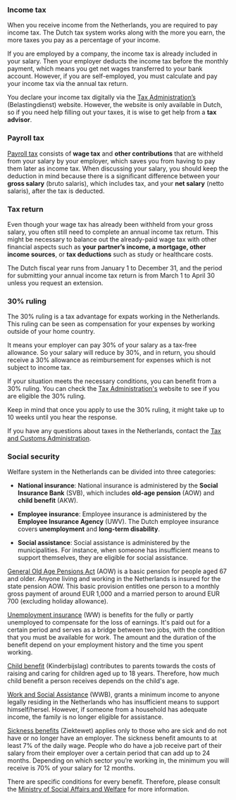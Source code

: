 ### Income tax
When you receive income from the Netherlands, you are required to pay income tax. The Dutch tax system works along with the more you earn, the more taxes you pay as a percentage of your income. 

If you are employed by a company, the income tax is already included in your salary. Then your employer deducts the income tax before the monthly payment, which means you get net wages transferred to your bank account. However, if you are self-employed, you must calculate and pay your income tax via the annual tax return.

You declare your income tax digitally via the [Tax Administration’s](https://www.belastingdienst.nl/wps/wcm/connect/nl/home/home) (Belastingdienst) website. However, the website is only available in Dutch, so if you need help filling out your taxes, it is wise to get help from a **tax advisor**.

### Payroll tax
[Payroll tax](https://www.belastingdienst.nl/wps/wcm/connect/bldcontenten/belastingdienst/business/payroll_taxes/you_are_not_established_in_the_netherlands_are_you_required_to_withhold_payroll_taxes/what_are_payroll_taxes/) consists of **wage tax** and **other contributions** that are withheld from your salary by your employer, which saves you from having to pay them later as income tax. When discussing your salary, you should keep the deduction in mind because there is a significant difference between your **gross salary** (bruto salaris), which includes tax, and your **net salary** (netto salaris), after the tax is deducted.

### Tax return
Even though your wage tax has already been withheld from your gross salary, you often still need to complete an annual income tax return. This might be necessary to balance out the already-paid wage tax with other financial aspects such as **your partner’s income, a mortgage, other income sources**, or **tax deductions** such as study or healthcare costs.   

The Dutch fiscal year runs from January 1 to December 31, and the period for submitting your annual income tax return is from March 1 to April 30 unless you request an extension.

### 30% ruling

The 30% ruling is a tax advantage for expats working in the Netherlands. This ruling can be seen as compensation for your expenses by working outside of your home country.

It means your employer can pay 30% of your salary as a tax-free allowance. So your salary will reduce by 30%, and in return, you should receive a 30% allowance as reimbursement for expenses which is not subject to income tax.

If your situation meets the necessary conditions, you can benefit from a 30% ruling. You can check the [Tax Administration's](https://www.belastingdienst.nl/wps/wcm/connect/en/individuals/content/coming-to-work-in-the-netherlands-30-percent-facility) website to see if you are eligible the 30% ruling. 

<callout>
  Keep in mind that once you apply to use the 30% ruling, it might take up to 10 weeks until you hear the response. 
</callout>

If you have any questions about taxes in the Netherlands, contact the [Tax and Customs Administration](https://www.belastingdienst.nl/wps/wcm/connect/bldcontenten/standaard_functies/individuals/contact/). 
### Social security 
Welfare system in the Netherlands can be divided into three categories:

- **National insurance**: National insurance is administered by the **Social Insurance Bank** (SVB), which includes **old-age pension** (AOW) and **child benefit** (AKW).

- **Employee insurance**: Employee insurance is administered by the **Employee Insurance Agency** (UWV). The Dutch employee insurance covers **unemployment** and **long-term disability**.

- **Social assistance**: Social assistance is administered by the municipalities. For instance, when someone has insufficient means to support themselves, they are eligible for social assistance.

[General Old Age Pensions Act](https://www.belastingdienst.nl/wps/wcm/connect/bldcontenten/belastingdienst/business/payroll_taxes/you_are_not_established_in_the_netherlands_are_you_required_to_withhold_payroll_taxes/when_you_are_going_to_withhold_payroll_taxes/pension_schemes/) (AOW) is a basic pension for people aged 67 and older. Anyone living and working in the Netherlands is insured for the state pension AOW. This basic provision entitles one person to a monthly gross payment of around EUR 1,000 and a married person to around EUR 700 (excluding holiday allowance).

[Unemployment insurance](https://www.uwv.nl/en/individuals/unemployment-benefit) (WW) is benefits for the fully or partly unemployed to compensate for the loss of earnings. It's paid out for a certain period and serves as a bridge between two jobs, with the condition that you must be available for work. The amount and the duration of the benefit depend on your employment history and the time you spent working.

[Child benefit](https://www.svb.nl/nl/kinderbijslag/bedragen-betaaldagen/bedragen-kinderbijslag) (Kinderbijslag) contributes to parents towards the costs of raising and caring for children aged up to 18 years. Therefore, how much child benefit a person receives depends on the child's age.

[Work and Social Assistance](https://www.government.nl/topics/social-assistance/applying-for-social-assistance) (WWB), grants a minimum income to anyone legally residing in the Netherlands who has insufficient means to support himself/hersel. However, if someone from a household has adequate income, the family is no longer eligible for assistance.

[Sickness benefits](https://www.uwv.nl/en/individuals/sickness-benefit) (Ziektewet) applies only to those who are sick and do not have or no longer have an employer. The sickness benefit amounts to at least 7% of the daily wage. People who do have a job receive part of their salary from their employer over a certain period that can add up to 24 months. Depending on which sector you’re working in, the minimum you will receive is 70% of your salary for 12 months.

There are specific conditions for every benefit. Therefore, please consult the [Ministry of Social Affairs and Welfare](https://www.rijksoverheid.nl/ministeries/ministerie-van-sociale-zaken-en-werkgelegenheid/?utm_campaign=szw.nl&utm_source=szw.nl&utm_medium=redirect) for more information. 